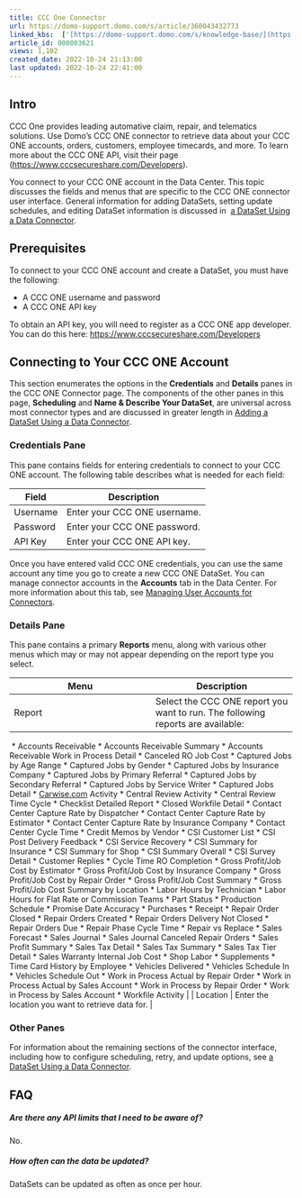 ```yaml
---
title: CCC One Connector
url: https://domo-support.domo.com/s/article/360043432773
linked_kbs:  ['[https://domo-support.domo.com/s/knowledge-base/](https://domo-support.domo.com/s/knowledge-base/)', '[https://domo-support.domo.com/s/](https://domo-support.domo.com/s/)', '[https://domo-support.domo.com/s/topic/0TO5w000000ZammGAC](https://domo-support.domo.com/s/topic/0TO5w000000ZammGAC)', '[https://domo-support.domo.com/s/topic/0TO5w000000ZanLGAS](https://domo-support.domo.com/s/topic/0TO5w000000ZanLGAS)', '[https://domo-support.domo.com/s/topic/0TO5w000000ZaoQGAS](https://domo-support.domo.com/s/topic/0TO5w000000ZaoQGAS)', '[https://domo-support.domo.com/s/article/360042926274](https://domo-support.domo.com/s/article/360042926274)', '[https://domo-support.domo.com/s/article/360042926054](https://domo-support.domo.com/s/article/360042926054)', '[https://domo-support.domo.com/s/article/360043432773](https://domo-support.domo.com/s/article/360043432773)', '[https://domo-support.domo.com/s/topic/0TO5w000000ZaoQGAS/api-connectors](https://domo-support.domo.com/s/topic/0TO5w000000ZaoQGAS/api-connectors)', '[https://domo-support.domo.com/s/article/360043429933](https://domo-support.domo.com/s/article/360043429933)', '[https://domo-support.domo.com/s/article/360043429953](https://domo-support.domo.com/s/article/360043429953)', '[https://domo-support.domo.com/s/article/360042925494](https://domo-support.domo.com/s/article/360042925494)', '[https://domo-support.domo.com/s/article/360043429913](https://domo-support.domo.com/s/article/360043429913)', '[https://domo-support.domo.com/s/article/4408174643607](https://domo-support.domo.com/s/article/4408174643607)', '[https://domo-support.domo.com/s/login/](https://domo-support.domo.com/s/login/)']
article_id: 000003621
views: 1,102
created_date: 2022-10-24 21:13:00
last updated: 2022-10-24 22:41:00
---
```




Intro
-----


CCC One provides leading automative claim, repair, and telematics solutions. Use Domo's CCC ONE connector to retrieve data about your CCC ONE accounts, orders, customers, employee timecards, and more. To learn more about the CCC ONE API, visit their page ([https://www.cccsecureshare.com/Developers](https://www.cccsecureshare.com/Developers "https://www.cccsecureshare.com/Developers")).


You connect to your CCC ONE account in the Data Center. This topic discusses the fields and menus that are specific to the CCC ONE connector user interface. General information for adding DataSets, setting update schedules, and editing DataSet information is discussed in  [a DataSet Using a Data Connector](/s/article/360042926274 "Adding a DataSet Using a Data Connector").


Prerequisites
-------------


To connect to your CCC ONE account and create a DataSet, you must have the following:


* A CCC ONE username and password
* A CCC ONE API key


To obtain an API key, you will need to register as a CCC ONE app developer. You can do this here: [https://www.cccsecureshare.com/Developers](https://www.cccsecureshare.com/Developers "https://www.cccsecureshare.com/Developers")  


Connecting to Your CCC ONE Account
----------------------------------


This section enumerates the options in the **Credentials** and **Details** panes in the CCC ONE Connector page. The components of the other panes in this page, **Scheduling** and **Name & Describe Your DataSet**, are universal across most connector types and are discussed in greater length in [Adding a DataSet Using a Data Connector](/s/article/360042926274 "Adding a DataSet Using a Data Connector").


### Credentials Pane


This pane contains fields for entering credentials to connect to your CCC ONE account. The following table describes what is needed for each field:  




| Field | Description |
| --- | --- |
| Username | Enter your CCC ONE username. |
| Password | Enter your CCC ONE password. |
| API Key | Enter your CCC ONE API key. |


Once you have entered valid CCC ONE credentials, you can use the same account any time you go to create a new CCC ONE DataSet. You can manage connector accounts in the **Accounts** tab in the Data Center. For more information about this tab, see [Managing User Accounts for Connectors](/s/article/360042926054 "Managing User Accounts for Connectors").


### Details Pane


This pane contains a primary **Reports** menu, along with various other menus which may or may not appear depending on the report type you select.




| Menu | Description |
| --- | --- |
| Report | Select the CCC ONE report you want to run. The following reports are available:
 * Accounts Receivable
* Accounts Receivable Summary
* Accounts Receivable Work in Process Detail
* Canceled RO Job Cost
* Captured Jobs by Age Range
* Captured Jobs by Gender
* Captured Jobs by Insurance Company
* Captured Jobs by Primary Referral
* Captured Jobs by Secondary Referral
* Captured Jobs by Service Writer
* Captured Jobs Detail
* [Carwise.com](http://Carwise.com) Activity
* Central Review Activity
* Central Review Time Cycle
* Checklist Detailed Report
* Closed Workfile Detail
* Contact Center Capture Rate by Dispatcher
* Contact Center Capture Rate by Estimator
* Contact Center Capture Rate by Insurance Company
* Contact Center Cycle Time
* Credit Memos by Vendor
* CSI Customer List
* CSI Post Delivery Feedback
* CSI Service Recovery
* CSI Summary for Insurance
* CSI Summary for Shop
* CSI Summary Overall
* CSI Survey Detail
* Customer Replies
* Cycle Time RO Completion
* Gross Profit/Job Cost by Estimator
* Gross Profit/Job Cost by Insurance Company
* Gross Profit/Job Cost by Repair Order
* Gross Profit/Job Cost Summary
* Gross Profit/Job Cost Summary by Location
* Labor Hours by Technician
* Labor Hours for Flat Rate or Commission Teams
* Part Status
* Production Schedule
* Promise Date Accuracy
* Purchases
* Receipt
* Repair Order Closed
* Repair Orders Created
* Repair Orders Delivery Not Closed
* Repair Orders Due
* Repair Phase Cycle Time
* Repair vs Replace
* Sales Forecast
* Sales Journal
* Sales Journal Canceled Repair Orders
* Sales Profit Summary
* Sales Tax Detail
* Sales Tax Summary
* Sales Tax Tier Detail
* Sales Warranty Internal Job Cost
* Shop Labor
* Supplements
* Time Card History by Employee
* Vehicles Delivered
* Vehicles Schedule In
* Vehicles Schedule Out
* Work in Process Actual by Repair Order
* Work in Process Actual by Sales Account
* Work in Process by Repair Order
* Work in Process by Sales Account
* Workfile Activity
 |
| Location | Enter the location you want to retrieve data for. |


### Other Panes


For information about the remaining sections of the connector interface, including how to configure scheduling, retry, and update options, see [a DataSet Using a Data Connector](/s/article/360042926274 "Adding a DataSet Using a Data Connector").


FAQ
---


##### Are there any API limits that I need to be aware of?


No.


##### How often can the data be updated?


DataSets can be updated as often as once per hour.


 

